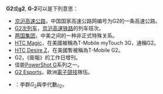 {{DisambigNav|G|2}}
{{selfref|关于在[[维基百科|维基百科]]中的一种[[Wikipedia:快速删除|快速删除页面]]类型，详见[[Wikipedia:快速刪除的標準#G2|维基百科:快速刪除的標準]]。}}
'''G2'''或'''g2''', '''G-2'''可以是下列意思：
* [[京沪高速公路|京沪高速公路]]，中国国家高速公路网编号为G2的一条高速公路。
* [[G1/2次列车|G2次列车]]，[[京沪高速铁路|京沪高速铁路]]的列车班次。
*[[两国集团|两国集团]]，中美之间的一种非正式特殊关系。
* [[HTC_Magic|HTC Magic]]，在美國被稱為T-Mobile myTouch 3G，通稱G2。
* [[HTC_Desire_Z|HTC Desire Z]]，在美國暫被稱為T-Mobile G2。
* G2，《衛報》的工作日增刊。
* 佳能[[Canon_PowerShot_G|PowerShot G]]系列之一。
* [[G2_Esports|G2 Esports]]，歐洲[[電子競技|電子競技]]隊伍。
* {{le|G2 (數學)|G2 (mathematics)}}：李群<math>G_2</math>與李代數<math>\mathfrak g_2</math>。

{{disambig|Cat=符号消歧义}}